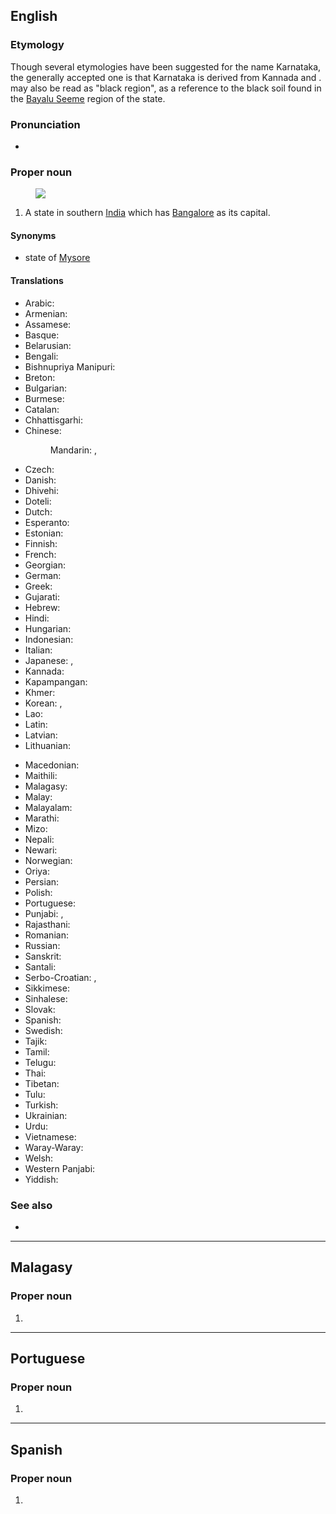 {{also|Karnátaka}}
==English==
{{wikipedia}}

===Etymology===
Though several etymologies have been suggested for the name Karnataka, the generally accepted one is that Karnataka is derived from Kannada {{m|kn|ಕರು||elevated}} and {{m|kn|ನಾಡು||land}}. {{m|kn|ಕರುನಾಡು}} may also be read as "black region", as a reference to the black soil found in the [[w:Bayalu Seeme|Bayalu Seeme]] region of the state.

===Pronunciation===
* {{IPA|/kəɹˈnɑːtəkə/|/kɑːɹˈnɑːtəkə/|lang=en}}

===Proper noun===
{{en-proper noun}}
[[Image:Karnataka in India (disputed hatched).svg|thumb|]]

# A state in southern [[India]] which has [[Bangalore]] as its capital.

====Synonyms====
* {{q|former name}} state of [[Mysore]]

====Translations====
{{trans-top|state in southern India}}
* Arabic: {{t|ar|كَارْنَاتَاكَا|f}}
* Armenian: {{t|hy|Կառնատակա|sc=Armn}}
* Assamese: {{t|as|কৰ্ণাটক|tr=karṇāṭaka}}
* Basque: {{t|eu|Karnataka}}
* Belarusian: {{t|be|Карна́така|f}}
* Bengali: {{t|bn|কর্ণাটক|sc=Beng}}
* Bishnupriya Manipuri: {{t|bpy|কর্ণাটক|sc=Beng}}
* Breton: {{t|br|Karnataka}}
* Bulgarian: {{t|bg|Карна́така|f}}
* Burmese: {{t|my|ကာနတက|sc=Mymr}}
* Catalan: {{t|ca|Karnataka}}
* Chhattisgarhi: {{t-needed|hne}}
* Chinese:
*: Mandarin: {{t+|cmn|卡納塔克邦|sc=Hani}}, {{t+|cmn|卡纳塔克邦|tr=Kǎnàtǎkè-bāng|sc=Hani}}
* Czech: {{t|cs|Karnátaka|f}}
* Danish: {{t|da|Karnataka}}
* Dhivehi: {{t|dv|ކަރްނާޓަކާ}}
* Doteli: {{t|dty|कर्नाटक|tr=karnāṭaka}}
* Dutch: {{t+|nl|Karnataka}}
* Esperanto: {{t|eo|Karnatako}}
* Estonian: {{t|et|Karnataka}}
* Finnish: {{t|fi|Karnataka}}
* French: {{t+|fr|Karnataka}}
* Georgian: {{t|ka|კარნატაკა|sc=Geor}}
* German: {{t+|de|Karnataka}}
* Greek: {{t+|el|Καρνάτακα|sc=Grek}}
* Gujarati: {{t|gu|કર્ણાટક|sc=Gujr}}
* Hebrew: {{t|he|קארנאטקה}}
* Hindi: {{t+|hi|कर्नाटक|tr=karnāṭaka}}
* Hungarian: {{t+|hu|Karnátaka}}
* Indonesian: {{t|id|Karnataka}}
* Italian: {{t|it|Karnataka}}
* Japanese: {{t|ja|カルナータカ州|tr=Karunātaka shū}}, {{t|ja|カルナータカ|tr=Karunātaka}}
* Kannada: {{t+|kn|ಕರ್ನಾಟಕ|sc=Knda}}
* Kapampangan: {{t|pam|Karnataka}}
* Khmer: {{t|km|កាណាតាកា|tr=kanataka}}
* Korean: {{t|ko|카르나타카 주|tr=Kareunataka ju}}, {{t|ko|카르나타카|tr=Kareunataka}}
* Lao: {{t-needed|lo}}
* Latin: {{t|la|Carnatica}}
* Latvian: {{t|lv|Karnātaka}}
* Lithuanian: {{t|lt|Karnataka}}
{{trans-mid}}
* Macedonian: {{t|mk|Карнатака}}
* Maithili: {{t|mai|कर्नाटका|tr=karnāṭakā}}
* Malagasy: {{t|mg|Karnataka}}
* Malay: {{t|ms|Karnataka}}
* Malayalam: {{t|ml|കര്ണാടക|sc=Mlym}}
* Marathi: {{t|mr|कर्नाटक|sc=Deva}}
* Mizo: {{t-needed|lus}}
* Nepali: {{t|ne|कर्नाटक}}
* Newari: {{t|new|कर्नाटक}}
* Norwegian: {{t+|no|Karnataka}}
* Oriya: {{t|or|କର୍ଣ୍ଣାଟକ|sc=Orya}}
* Persian: {{t|fa|کارناتاکا}}
* Polish: {{t|pl|Karnataka}}
* Portuguese: {{t|pt|Karnataka}}
* Punjabi: {{t|pa|کرناٹک|sc=pa-Arab}}, {{t+|pa|ਕਰਨਾਟਕ|sc=Guru}}
* Rajasthani: {{t-needed|raj}}
* Romanian: {{t|ro|Karnataka}}
* Russian: {{t+|ru|Карна́така|f}}
* Sanskrit: {{t+|sa|कर्णाटक}}
* Santali: {{t-needed|sat}}
* Serbo-Croatian: {{t|sh|Карнатака|sc=Cyrl}}, {{t|sh|Karnataka}}
* Sikkimese: {{t-needed|sip}}
* Sinhalese: {{t-needed|si}}
* Slovak: {{t|sk|Karnátaka}}
* Spanish: {{t|es|Karnataka}}
* Swedish: {{t|sv|Karnataka}}
* Tajik: {{t|tg|Карнотако|sc=Cyrl}}
* Tamil: {{t+|ta|கர்நாடகம்}}
* Telugu: {{t+|te|కర్ణాటక|sc=Telu}}
* Thai: {{t|th|รัฐกรณาฏกะ|tr=rát gon-nâat-gà}}
* Tibetan: {{t|bo|ཁར་ན་ཀྲ་ཁཱ}}
* Tulu: {{t|tcy|ಕರ್ನಾಟಕ|tr=karnāṭaka}}
* Turkish: {{t|tr|Karnataka}}
* Ukrainian: {{t|uk|Карна́така|f}}
* Urdu: {{t|ur|کرناٹک}}
* Vietnamese: {{t|vi|Karnataka}}
* Waray-Waray: {{t|war|Karnataka}}
* Welsh: {{t|cy|Karnataka}}
* Western Panjabi: {{t|pnb|کرناتک|tr=karnātak}}
* Yiddish: {{t|yi|קאַרנאַטאַקאַ}}
{{trans-bottom}}

===See also===
* {{list:states of India/en}}

----

==Malagasy==

===Proper noun===
{{head|mg|proper noun}}

# {{l|en|Karnataka}}

----

==Portuguese==

===Proper noun===
{{pt-proper noun}}

# {{place|pt|state|c/India|t1=Karnataka}}

----

==Spanish==
{{wikipedia|lang=es}}

===Proper noun===
{{es-proper noun|f}}

# {{l|en|Karnataka}} {{gloss|state in southern India}}